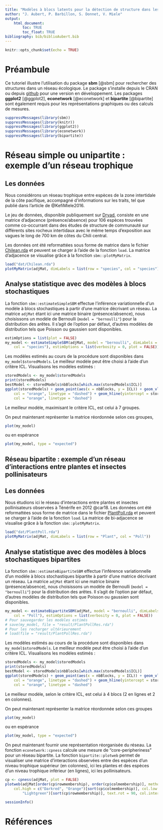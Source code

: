 ```yaml
---
title: "Modèles à blocs latents pour la détection de structure dans les réseaux écologiques"
author: "J. Aubert, P. Barbillon, S. Donnet, V. Miele"
output: 
    html_document:
        toc: TRUE
        toc_float: TRUE
bibliography: bib/biblioAubert.bib
---
```


```r
knitr::opts_chunk$set(echo = TRUE)
```

# Préambule

Ce tutoriel illustre l'utilisation du package **sbm** [@sbm] pour rechercher des structures dans un réseau écologique. Le package s'installe depuis le CRAN ou depuis [github](https://github.com/GrossSBM/sbm) pour une version en développement. Les packages **ggplot2** [@ggplot2], **econetwork** [@econetwork] et **bipartite** [@bipartite] sont également requis pour les représentations graphiques ou des calculs de mesures.


```r
suppressMessages(library(sbm))
suppressMessages(library(knitr))
suppressMessages(library(ggplot2))
suppressMessages(library(econetwork))
suppressMessages(library(bipartite))
```

# Réseau simple ou unipartite : exemple d'un réseau trophique

## Les données 

Nous considérons un réseau trophique entre espèces de la zone intertidale de la côte pacifique, accompagné d'informations sur les traits, tel que publié dans l'article de @KefiMiele2016.

Le jeu de données, disponible publiquement sur  [Dryad](https://datadryad.org/stash/dataset/doi:10.5061/dryad.b4vg0), consiste en une matrice d'adjacence (présence/absence) pour $106$ espèces trouvées comme co-occurrant dans des études de structure de communauté sur différents sites rocheux intertidaux avec le même temps d'exposition aux vagues le long de 700 km de côtes du Chili central.

Les données ont été reformattées sous forme de matrice dans le fichier [Chilean.rda](dat/Chilean.rda) et peuvent se charger à l'aide de la fonction `load`. La matrice d'adjacence se visualise grâce à la fonction `sbm::plotMyMatrix`.


```r
load("dat/Chilean.rda")
plotMyMatrix(adjMat, dimLabels = list(row = "species", col = "species"))
```

## Analyse statistique avec des modèles à blocs stochastiques

La fonction `sbm::estimateSimpleSBM` effectue l'inférence variationnelle d'un modèle à blocs stochastiques à partir d'une matrice décrivant un réseau. La matrice `adjMat` étant ici une matrice binaire (présence/absence), nous choisissons un modèle de Bernoulli (`model = "bernoulli"`) pour la distribution des arêtes. Il s'agit de l'option par défaut, d'autres modèles de distribution tels que Poisson ou gaussien sont disponibles.  

```r
estimOptions = list(plot = FALSE)
my_model <- estimateSimpleSBM(adjMat, model = "bernoulli", dimLabels = list(row = "species", 
    col = "species"), estimOptions = list(verbosity = 0, plot = FALSE))
```

Les modèles estimés  au cours de la procédure sont disponibles dans `my_model$storedModels`. Le meilleur modèle peut être choisi à l'aide d'un critère ICL. Visualisons les modèles estimés :

```r
storedModels <- my_model$storedModels
print(storedModels)
bestModel <- storedModels$nbBlocks[which.max(storedModels$ICL)]
ggplot(storedModels) + geom_point(aes(x = nbBlocks, y = ICL)) + geom_vline(xintercept = bestModel, 
    col = "orange", linetype = "dashed") + geom_hline(yintercept = storedModels$ICL[bestModel], 
    col = "orange", linetype = "dashed")
```

Le meilleur modèle, maximisant le critère ICL, est celui à 7 groupes. 

On peut maintenant représenter la matrice réordonnée selon ces groupes, 

```r
plot(my_model)
```

ou en espérance

```r
plot(my_model, type = "expected")
```

## Réseau bipartite : exemple d'un réseau d'interactions entre plantes et insectes pollinisateurs 

## Les données 
Nous étudions ici le réseau d'interactions entre plantes et insectes pollinisateurs observées à Ténérife en 2012 @car18.
Les données ont été reformattées sous forme de matrice dans le fichier [PlantPoll.rda](dat/PlantPoll.rda)  et peuvent se charger à l'aide de la fonction `load`. La matrice de bi-adjacence se visualise grâce à la fonction `sbm::plotMyMatrix`.

```r
load("dat/PlantPoll.rda")
plotMyMatrix(adjMat, dimLabels = list(row = "Plant", col = "Poll"))
```

## Analyse statistique avec des modèles à blocs stochastiques bipartites

La fonction `sbm::estimateBipartiteSBM` effectue l'inférence variationnelle d'un modèle à blocs stochastiques bipartite à partir d'une matrice décrivant un réseau. La matrice `adjMat` étant ici une matrice binaire (présence/absence), nous choisissons un modèle de Bernoulli (`model = "bernoulli"`) pour la distribution des arêtes. Il s'agit de l'option par défaut, d'autres modèles de distribution tels que Poisson ou gaussien sont disponibles.

```r
my_model <- estimateBipartiteSBM(adjMat, model = "bernoulli", dimLabels = list(row = "Plant", 
    col = "Poll"), estimOptions = list(verbosity = 0, plot = FALSE))
# Pour sauvegarder les modèles estimés
# save(my_model, file = "result/PlantPollRes.rda")
# Pour les recharger ultérieurement
# load(file = "result/PlantPollRes.rda")
```

Les modèles estimés  au cours de la procédure sont disponibles dans `my_model$storedModels`. Le meilleur modèle peut être choisi à l'aide d'un critère ICL. Visualisons les modèles estimés :

```r
storedModels <- my_model$storedModels
print(storedModels)
bestModel <- storedModels$nbBlocks[which.max(storedModels$ICL)]
ggplot(storedModels) + geom_point(aes(x = nbBlocks, y = ICL)) + geom_vline(xintercept = bestModel, 
    col = "orange", linetype = "dashed") + geom_hline(yintercept = storedModels$ICL[bestModel], 
    col = "orange", linetype = "dashed")
```

Le meilleur modèle, selon le critère ICL, est celui à 4 blocs (2 en lignes et 2 en colonnes). 

On peut maintenant représenter la matrice réordonnée selon ces groupes
```r
plot(my_model)
```
ou en espérance
```r
plot(my_model, type = "expected")
``` 

On peut maintenant fournir une représentation réorganisée du réseau. La fonction `econetwork::cpness` calcule une mesure de "core-peripheriness" pour un réseau bipartite. La fonction `bipartite::plotweb` permet de visualiser une matrice d'interactions observées entre des espèces d'un niveau trophique supérieur (en colonnes), ici les plantes et des espèces d'un niveau trophique inférieur (en lignes), ici les pollinisateurs.
```r
cp <- cpness(adjMat, plot = FALSE)
plotweb(adjMat[order(cp$rowmembership), order(cp$colmembership)], method = "normal", 
    col.high = c("Darkred", "Orange")[sort(cp$colmembership)], col.low = c("Darkgreen", 
        "Lightgreen")[sort(cp$rowmembership)], text.rot = 90, col.interaction = "gray")
``` 

```r
sessionInfo()
```

# Références

 
